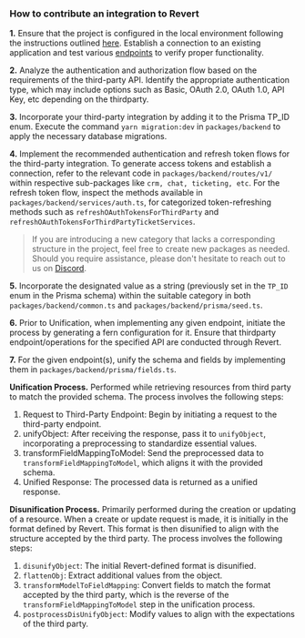 
### How to contribute an integration to Revert

**1.** Ensure that the project is configured in the local environment following the instructions outlined [here](https://github.com/revertinc/revert/blob/main/CONTRIBUTING.md). Establish a connection to an existing application and test various [endpoints](https://docs.revert.dev/api-reference) to verify proper functionality.

**2.** Analyze the authentication and authorization flow based on the requirements of the third-party API. Identify the appropriate authentication type, which may include options such as Basic, OAuth 2.0, OAuth 1.0, API Key, etc depending on the thirdparty.

**3.** Incorporate your third-party integration by adding it to the Prisma TP_ID enum. Execute the command `yarn migration:dev` in `packages/backend` to apply the necessary database migrations.

**4.** Implement the recommended authentication and refresh token flows for the third-party integration. To generate access tokens and establish a connection, refer to the relevant code in `packages/backend/routes/v1/` within respective sub-packages like `crm, chat, ticketing, etc`. For the refresh token flow, inspect the methods available in `packages/backend/services/auth.ts`, for categorized token-refreshing methods such as `refreshOAuthTokensForThirdParty` and `refreshOAuthTokensForThirdPartyTicketServices`.

> If you are introducing a new category that lacks a corresponding structure in the project, feel free to create new packages as needed. Should you require assistance, please don't hesitate to reach out to us on [Discord](<(https://discord.gg/q5K5cRhymW)>).

**5.** Incorporate the designated value as a string (previously set in the `TP_ID` enum in the Prisma schema) within the suitable category in both `packages/backend/common.ts` and `packages/backend/prisma/seed.ts`.

**6.** Prior to Unification, when implementing any given endpoint, initiate the process by generating a fern configuration for it. Ensure that thirdparty endpoint/operations for the specified API are conducted through Revert.

**7.** For the given endpoint(s), unify the schema and fields by implementing them in `packages/backend/prisma/fields.ts`.

**Unification Process.** Performed while retrieving resources from third party to match the provided schema. The process involves the following steps:

1. Request to Third-Party Endpoint: Begin by initiating a request to the third-party endpoint.
2. unifyObject: After receiving the response, pass it to `unifyObject`, incorporating a preprocessing to standardize essential values.
3. transformFieldMappingToModel: Send the preprocessed data to `transformFieldMappingToModel`, which aligns it with the provided schema.
4. Unified Response: The processed data is returned as a unified response.

**Disunification Process.** Primarily performed during the creation or updating of a resource. When a create or update request is made, it is initially in the format defined by Revert. This format is then disunified to align with the structure accepted by the third party. The process involves the following steps:

1. `disunifyObject`: The initial Revert-defined format is disunified.
2. `flattenObj`: Extract additional values from the object.
3. `transformModelToFieldMapping`: Convert fields to match the format accepted by the third party, which is the reverse of the `transformFieldMappingToModel` step in the unification process.
4. `postprocessDisUnifyObject`: Modify values to align with the expectations of the third party.
